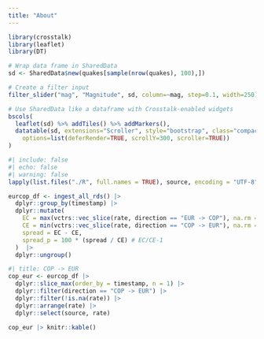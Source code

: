 ```yaml
---
title: "About"
---
```


```r
library(crosstalk)
library(leaflet)
library(DT)

# Wrap data frame in SharedData
sd <- SharedData$new(quakes[sample(nrow(quakes), 100),])

# Create a filter input
filter_slider("mag", "Magnitude", sd, column=~mag, step=0.1, width=250)

# Use SharedData like a dataframe with Crosstalk-enabled widgets
bscols(
  leaflet(sd) %>% addTiles() %>% addMarkers(),
  datatable(sd, extensions="Scroller", style="bootstrap", class="compact", width="100%",
    options=list(deferRender=TRUE, scrollY=300, scroller=TRUE))
)
```


```r
#| include: false
#| echo: false
#| warning: false
lapply(list.files("./R", full.names = TRUE), source, encoding = "UTF-8")

eurcop_df <- ingest_all_rds() |> 
  dplyr::group_by(timestamp) |> 
  dplyr::mutate(
    EC = max(vctrs::vec_slice(rate, direction == "EUR -> COP"), na.rm = TRUE),
    CE = min(vctrs::vec_slice(rate, direction == "COP -> EUR"), na.rm = TRUE),
    spread = EC - CE,
    spread_p = 100 * (spread / CE) # EC/CE-1
  )  |> 
  dplyr::ungroup()
```

```r
#| title: COP -> EUR
cop_eur <- eurcop_df |>
  dplyr::slice_max(order_by = timestamp, n = 1) |>
  dplyr::filter(direction == "COP -> EUR") |>
  dplyr::filter(!is.na(rate)) |>
  dplyr::arrange(rate) |>
  dplyr::select(source, rate) 

cop_eur |> knitr::kable()
```